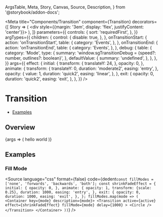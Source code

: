   ArgsTable,
  Meta,
  Story,
  Canvas,
  Source,
  Description,
} from '@storybook/addon-docs';


<Meta
  title="Components/Transition"
  component={Transition}
  decorators={[
    Story => (
      <div style={{margin: '3em', display: 'flex', justifyContent: 'center'}}>
        <Story />
      </div>
    ),
  ]}
  parameters={{
    controls: {
      sort: 'requiredFirst',
    },
  }}
  argTypes={{
    children: {
      control: {
        disable: true,
      },
    },
    onTransitionStart: {
      action: 'onTransitionStart',
      table: {
        category: 'Events',
      },
    },
    onTransitionEnd: {
      action: 'onTransitionEnd',
      table: {
        category: 'Events',
      },
    },
    debug: {
      table: {
        category: 'Mode',
        type: {
          summary:
            'window.sgTransitionDebug = {speed?: number, outlines?: boolean}',
        },
        defaultValue: {
          summary: 'undefined',
        },
      },
    },
  }}
  args={{
    effect: {
      initial: {
        transform: {
          translateY: 24,
        },
        opacity: 0,
      },
      animate: {
        transform: {
          translateY: 0,
          duration: 'moderate2',
          easing: 'entry',
        },
        opacity: {
          value: 1,
          duration: 'quick2',
          easing: 'linear',
        },
      },
      exit: {
        opacity: 0,
        duration: 'quick2',
        easing: 'exit',
      },
    },
  }}
/>

# Transition

- [Examples](#examples)

## Overview

<Canvas>
  <Story name="Default">
    {args => (
      <Transition {...args}>
        <Box color="blue-40" padding="m">
          <Text color="text-white" weight="bold">
            hello world
          </Text>
        </Box>
      </Transition>
    )}
  </Story>
</Canvas>

<ArgsTable story="Default" />

## Examples

### Fill Mode

<Story story={stories.FillMode} />

<Source
  language="css"
  format={false}
  code={dedent`
  const fillModes = ['none', 'forwards', 'backwards', 'both'];
  const shrinkFadeEffect = {
    initial: {
      opacity: 0,
    },
    animate: {
      opacity: 1,
      transform: {scale: 0.25},
      duration: 1000,
      easing: 'entry',
    },
    exit: {
      opacity: 0,
      duration: 1000,
      easing: 'exit',
    },
  };
  fillModes.map(mode => (
    <Container key={mode} description={mode}>
      <Transition
        active={active}
        effect={shrinkFadeEffect}
        fillMode={mode}
        delay={1000}
      >
        <Circle />
      </Transition>
    </Container>
  ))
  `}
/>
